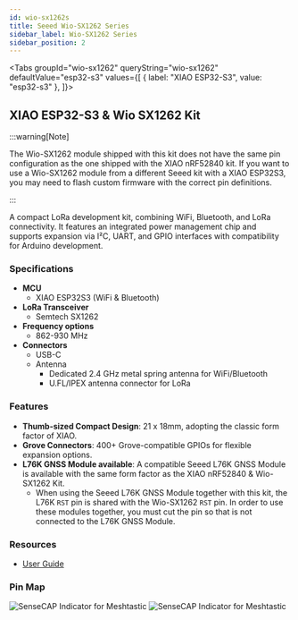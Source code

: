 ```yaml
---
id: wio-sx1262s
title: Seeed Wio-SX1262 Series
sidebar_label: Wio-SX1262 Series
sidebar_position: 2
---
```



<Tabs
groupId="wio-sx1262"
queryString="wio-sx1262"
defaultValue="esp32-s3"
values={[
  { label: "XIAO ESP32-S3", value: "esp32-s3" },
]}>

<TabItem value="esp32-s3">

## XIAO ESP32-S3 & Wio SX1262 Kit

:::warning[Note]

The Wio-SX1262 module shipped with this kit does not have the same pin configuration as the one shipped with the XIAO nRF52840 kit. If you want to use a Wio-SX1262 module from a different Seeed kit with a XIAO ESP32S3, you may need to flash custom firmware with the correct pin definitions.

:::

A compact LoRa development kit, combining WiFi, Bluetooth, and LoRa connectivity. It features an integrated power management chip and supports expansion via I²C, UART, and GPIO interfaces with compatibility for Arduino development.

### Specifications

- **MCU**
  - XIAO ESP32S3 (WiFi & Bluetooth)
- **LoRa Transceiver**
  - Semtech SX1262
- **Frequency options**
  - 862-930 MHz
- **Connectors**
  - USB-C
  - Antenna
    - Dedicated 2.4 GHz metal spring antenna for WiFi/Bluetooth
    - U.FL/IPEX antenna connector for LoRa

### Features

- **Thumb-sized Compact Design**: 21 x 18mm, adopting the classic form factor of XIAO.
- **Grove Connectors**: 400+ Grove-compatible GPIOs for flexible expansion options.
- **L76K GNSS Module available**: A compatible Seeed L76K GNSS Module is available with the same form factor as the XIAO nRF52840 & Wio-SX1262 Kit.
  - When using the Seeed L76K GNSS Module together with this kit, the L76K `RST` pin is shared with the Wio-SX1262 `RST` pin. In order to use these modules together, you must cut the pin so that is not connected to the L76K GNSS Module.

### Resources

- [User Guide](https://wiki.seeedstudio.com/xiao_esp32s3_&_wio_SX1262_kit_for_meshtastic/)

### Pin Map

![SenseCAP Indicator for Meshtastic](/img/hardware/seeed/pinout.webp)
![SenseCAP Indicator for Meshtastic](/img/hardware/seeed/pinout-back.webp)

</TabItem>

</Tabs>
